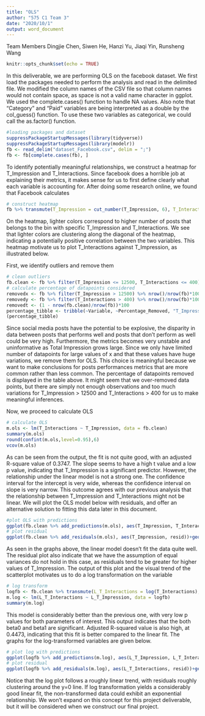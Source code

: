 ```yaml
---
title: "OLS"
author: "575 C1 Team 3"
date: "2020/10/1"
output: word_document
---
```


Team Members
Dingjie Chen, Siwen He, Hanzi Yu, Jiaqi Yin, Runsheng Wang

```r
knitr::opts_chunk$set(echo = TRUE)
```

In this deliverable, we are performing OLS on the facebook dataset. We first load the packages needed to perform the analysis and read in the delimited file. We modified the column names of the CSV file so that column names would not contain space, as space is not a valid name character in ggplot. We used the complete.cases() function to handle NA values. Also note that "Category" and "Paid" variables are being interpreted as a double by the col_guess() function. To use these two variables as categorical, we could call the as.factor() function.

```r
#loading packages and dataset
suppressPackageStartupMessages(library(tidyverse))
suppressPackageStartupMessages(library(modelr))
fb <- read_delim("dataset_Facebook.csv", delim = ";")
fb <- fb[complete.cases(fb), ]
```

To identify potentially meaningful relationships, we construct a heatmap for T_Impression and T_Interactions. Since facebook does a horrible job at explaining their metrics, it makes sense for us to first define clearly what each variable is accounting for. After doing some research online, we found that Facebook calculates

```r
# construct heatmap
fb %>% transmute(T_Impression = cut_number(T_Impression, 6), T_Interactions = cut_number(T_Interactions, 6)) %>% count(T_Impression, T_Interactions) %>% ggplot(aes(T_Impression, T_Interactions)) + geom_tile(aes(fill = n)) + scale_x_discrete(labels = abbreviate) + scale_fill_viridis_c()
```

On the heatmap, lighter colors correspond to higher number of posts that belongs to the bin with specific T_Impression and T_Interactions. We see that lighter colors are clustering along the diagonal of the heatmap, indicating a potentially positive correlation between the two variables. This heatmap motivate us to plot T_Interactions against T_Impression, as illustrated below.

First, we identify outliers and remove them

```r
# clean outliers
fb.clean <- fb %>% filter(T_Impression <= 12500, T_Interactions <= 400) 
# calculate percentage of datapoints considered
removedx <- fb %>% filter(T_Impression > 12500) %>% nrow()/nrow(fb)*100
removedy <- fb %>% filter(T_Interactions > 400) %>% nrow()/nrow(fb)*100
removedt <- (1 - nrow(fb.clean)/nrow(fb))*100
percentage_tibble <- tribble(~Variable, ~Percentage_Removed, "T_Impression", removedx, "T_Interactions", removedy, "Overall", removedt)
(percentage_tibble)
```

Since social media posts have the potential to be explosive, the disparity in data between posts that performs well and posts that don't perform as well could be very high. Furthermore, the metrics becomes very unstable and uninformative as Total Impression grows large. Since we only have limited number of datapoints for large values of x and that these values have huge variations, we remove them for OLS. This choice is meaningful because we want to make conclusions for posts performances metrics that are more common rather than less common. The percentage of datapoints removed is displayed in the table above. It might seem that we over-removed data points, but there are simply not enough observations and too much variations for  T_Impression > 12500 and T_Interactions > 400 for us to make meaningful inferences.

Now, we proceed to calculate OLS

```r
# calculate OLS
m.ols <- lm(T_Interactions ~ T_Impression, data = fb.clean)
summary(m.ols)
round(confint(m.ols,level=0.95),6)
vcov(m.ols)
```

As can be seen from the output, the fit is not quite good, with an adjusted R-square value of 0.3747. The slope seems to have a high t value and a low p value, indicating that T_Impression is a significant predictor. However, the relationship under the linear model is not a strong one. The confidence interval for the intercept is very wide, whereas the confidence interval on slope is very narrow. This outcome agrees with our previous analysis that the relationship between T_Impression and T_Interactions might not be linear. We will plot the OLS model below with residuals, and offer an alternative solution to fitting this data later in this document.

```r
#plot OLS with predictions
ggplot(fb.clean %>% add_predictions(m.ols), aes(T_Impression, T_Interactions)) + geom_point(size = 0.1) + geom_line(aes(y=pred), color = "blue")
# plot residual
ggplot(fb.clean %>% add_residuals(m.ols), aes(T_Impression, resid))+geom_hex(alpha = 0.7)+geom_hline(aes(yintercept = 0))+scale_fill_viridis_c()
```

As seen in the graphs above, the linear model doesn't fit the data quite well. The residual plot also indicate that we have the assumption of equal variances do not hold in this case, as residuals tend to be greater for higher values of T_Impression. The output of this plot and the visual trend of the scatterplot motivates us to do a log transformation on the variable

```r
# log transform
logfb <- fb.clean %>% transmute(L_T_Interactions = log(T_Interactions), L_T_Impression = log(T_Impression)) %>% filter(!is.infinite(L_T_Interactions))
m.log <- lm(L_T_Interactions ~ L_T_Impression, data = logfb)
summary(m.log)
```

This model is considerably better than the previous one, with very low p values for both parameters of interest. This output indicates that the both beta0 and beta1 are significant. Adjusted R-squared value is also high, at 0.4473, indicating that this fit is better compared to the linear fit. The graphs for the log-transformed variables are given below.

```r
# plot log with predictions
ggplot(logfb %>% add_predictions(m.log), aes(L_T_Impression, L_T_Interactions)) + geom_point(size = 0.1) + geom_line(aes(y=pred), color = "blue")
# plot residual
ggplot(logfb %>% add_residuals(m.log), aes(L_T_Interactions, resid))+geom_hex(alpha = 0.7)+geom_hline(aes(yintercept = 0))+scale_fill_viridis_c()
```

Notice that the log plot follows a roughly linear trend, with residuals roughly clustering around the y=0 line. If log transformation yields a considerably good linear fit, the non-transformed data could exhibit an exponential relationship. We won't expand on this concept for this project deliverable, but it will be considered when we construct our final project. 
